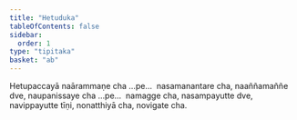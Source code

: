 ```yaml
---
title: "Hetuduka"
tableOfContents: false
sidebar:
  order: 1
type: "tipitaka"
basket: "ab"
---
```



<DynamicBreadcrumb />

<Division number="95">

<Paragraph number="1556">
Hetupaccayā naārammaṇe cha …pe…  nasamanantare cha, naaññamaññe dve, naupanissaye cha …pe…  namagge cha, nasampayutte dve, navippayutte tīṇi, nonatthiyā cha, novigate cha.
</Paragraph>
</Division>